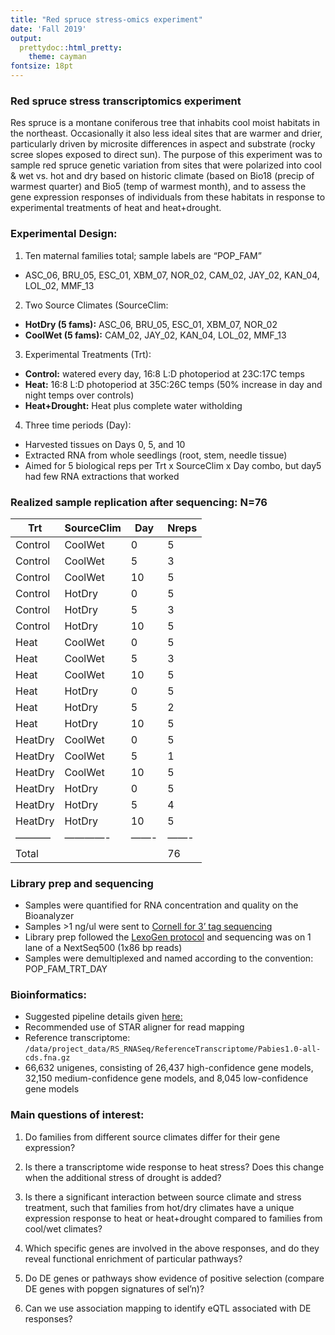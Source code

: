```yaml
---
title: "Red spruce stress-omics experiment"
date: 'Fall 2019'
output:
  prettydoc::html_pretty:
    theme: cayman
fontsize: 18pt
---
```


### Red spruce stress transcriptomics experiment

Res spruce is a montane coniferous tree that inhabits cool moist habitats in the northeast.  Occasionally it also less ideal sites that are warmer and drier, particularly driven by microsite differences in aspect and substrate (rocky scree slopes exposed to direct sun). The purpose of this experiment was to sample red spruce genetic variation from sites that were polarized into cool & wet vs. hot and dry based on historic climate (based on Bio18 (precip of warmest quarter) and Bio5 (temp of warmest month), and to assess the gene expression responses of individuals from these habitats in response to experimental treatments of heat and heat+drought.

### Experimental Design:

1. Ten maternal families total; sample labels are "POP_FAM"
  + ASC_06, BRU_05, ESC_01, XBM_07, NOR_02, CAM_02, JAY_02, KAN_04, LOL_02, MMF_13

2. Two Source Climates (SourceClim: 
  + **HotDry (5 fams):** ASC_06, BRU_05, ESC_01, XBM_07, NOR_02
  + **CoolWet (5 fams):** CAM_02, JAY_02, KAN_04, LOL_02, MMF_13

3. Experimental Treatments (Trt):
  + **Control:** watered every day, 16:8 L:D photoperiod at 23C:17C temps
  + **Heat:** 16:8 L:D photoperiod at 35C:26C temps (50% increase in day and night temps over controls)
  + **Heat+Drought:** Heat plus complete water witholding 

4. Three time periods (Day):
  + Harvested tissues on Days 0, 5, and 10
  + Extracted RNA from whole seedlings (root, stem, needle tissue)
  + Aimed for 5 biological reps per Trt x SourceClim x Day combo, but day5 had few RNA extractions that worked
  
### Realized sample replication after sequencing:  N=76

|Trt        | SourceClim  |Day    |Nreps  |
|-----------|-------------|-------|-------|
|Control    |CoolWet      | 0     |5      |
|Control    |CoolWet      | 5     |3      |
|Control    |CoolWet      | 10    |5      |
|Control    |HotDry       | 0     |5      |
|Control    |HotDry       | 5     |3      |
|Control    |HotDry       | 10    |5      |
|Heat       |CoolWet      | 0     |5      |
|Heat       |CoolWet      | 5     |3      |
|Heat       |CoolWet      | 10    |5      |
|Heat       |HotDry       | 0     |5      |
|Heat       |HotDry       | 5     |2      |
|Heat       |HotDry       | 10    |5      |
|HeatDry    |CoolWet      | 0     |5      |
|HeatDry    |CoolWet      | 5     |1      |
|HeatDry    |CoolWet      | 10    |5      |
|HeatDry    |HotDry       | 0     |5      |
|HeatDry    |HotDry       | 5     |4      |
|HeatDry    |HotDry       | 10    |5      |
|-----------|-------------|-------|-------|
|Total      |             |       |76     |



### Library prep and sequencing

* Samples were quantified for RNA concentration and quality on the Bioanalyzer
* Samples >1 ng/ul were sent to [Cornell for 3' tag sequencing](http://www.biotech.cornell.edu/node/563#threeprime)
* Library prep followed the [LexoGen protocol](https://www.lexogen.com/quantseq-3mrna-sequencing/) and sequencing was on 1 lane of a NextSeq500 (1x86 bp reads)
* Samples were demultiplexed and named according to the convention: POP_FAM_TRT_DAY

### Bioinformatics:

* Suggested pipeline details given [here:](https://www.lexogen.com/quantseq-data-analysis/)
* Recommended use of STAR aligner for read mapping
* Reference transcriptome: `/data/project_data/RS_RNASeq/ReferenceTranscriptome/Pabies1.0-all-cds.fna.gz`
* 66,632 unigenes, consisting of 26,437 high-confidence gene models, 32,150 medium-confidence gene models, and 8,045 low-confidence gene models


### Main questions of interest:

1. Do families from different source climates differ for their gene expression?

2. Is there a transcriptome wide response to heat stress?  Does this change when the additional stress of drought is added?  

3. Is there a significant interaction between source climate and stress treatment, such that families from hot/dry climates have a unique expression response to heat or heat+drought compared to families from cool/wet climates?

4. Which specific genes are involved in the above responses, and do they reveal functional enrichment of particular pathways?

5. Do DE genes or pathways show evidence of positive selection (compare DE genes with popgen signatures of sel'n)?

6. Can we use association mapping to identify eQTL associated with DE responses?

